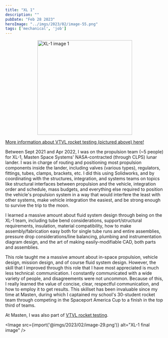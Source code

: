 ```yaml
---
title: "XL 1"
description: ""
pubDate: "Feb 28 2023"
heroImage: "../imgs/2023/02/image-55.png"
tags: ['mechanical', 'job']
---
```


<div style="display: flex; justify-content: center; align-items: center;">
<Image src={import('@imgs/2023/02/image-26.png')} alt="XL-1 image 1" style="height: 300px; width: auto;" />
</div>

[More information about VTVL rocket testing (pictured above) here!](/blog/xodiac-testing)

Between Sept 2021 and Apr 2022, I was on the propulsion team (~5 people) for XL-1, Masten Space Systems' NASA-contracted (through CLPS) lunar lander. I was in charge of routing and positioning most propulsion components inside the lander, including valves (various types), regulators, fittings, tubes, clamps, brackets, etc. I did this using Solidworks, and by coordinating with the structures, integration, and systems teams on topics like structural interfaces between propulsion and the vehicle, integration order and schedule, mass budgets, and everything else required to position the vehicle's propulsion system in a way that would interfere the least with other systems, make vehicle integration the easiest, and be strong enough to survive the trip to the moon.

I learned a massive amount about fluid system design through being on the XL-1 team, including tube bend considerations, support/structural requirements, insulation, material compatibility, how to make assembly/fabrication easy both for single tube runs and entire assemblies, pressure drop considerations/line balancing, plumbing and instrumentation diagram design, and the art of making easily-modifiable CAD, both parts and assemblies.

This role taught me a massive amount about in-space propulsion, vehicle design, mission design, and of course fluid system design. However, the skill that I improved through this role that I have most appreciated is much less technical: communication. I constantly communicated with a wide variety of people, and disagreements were not uncommon. Because of this, I really learned the value of concise, clear, respectful communication, and how to employ it to get results. This skillset has been invaluable since my time at Masten, during which I captained my school's 30-student rocket team through competing in the Spaceport America Cup to a finish in the top third of teams.

At Masten, I was also part of [VTVL rocket testing](/blog/xodiac-testing).

<Image src={import('@imgs/2023/02/image-29.png')} alt="XL-1 final image" />